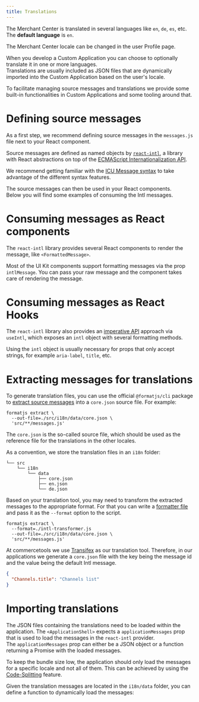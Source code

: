 ```yaml
---
title: Translations
---
```


The Merchant Center is translated in several languages like `en`, `de`, `es`, etc. The **default language** is `en`.

<Info>

The Merchant Center locale can be changed in the user Profile page.

</Info>

When you develop a Custom Application you can choose to optionally translate it in one or more languages.<br />
Translations are usually included as JSON files that are dynamically imported into the Custom Application based on the user's locale.

To facilitate managing source messages and translations we provide some built-in functionalities in Custom Applications and some tooling around that.

# Defining source messages

As a first step, we recommend defining source messages in the `messages.js` file next to your React component.

<MultiCodeExample title="messages">
  <CodeExample path="development/translations/messages.jsx" />
  <CodeExample path="development/translations/messages.tsx" />
</MultiCodeExample>

Source messages are defined as named objects by [`react-intl`](https://formatjs.io/docs/react-intl), a library with React abstractions on top of the [ECMAScript Internationalization API](https://developer.mozilla.org/en-US/docs/Web/JavaScript/Reference/Global_Objects/Intl).

<Info>

We recommend getting familiar with the [ICU Message syntax](https://formatjs.io/docs/core-concepts/icu-syntax) to take advantage of the different syntax features.

</Info>

The source messages can then be used in your React components.<br />
Below you will find some examples of consuming the Intl messages.

# Consuming messages as React components

The `react-intl` library provides several React components to render the message, like `<FormattedMessage>`.

<MultiCodeExample title="channels">
  <CodeExample path="development/translations/channels.jsx"  highlightLines={[1,10]} />
  <CodeExample path="development/translations/channels.tsx"  highlightLines={[1,10]} />
</MultiCodeExample>

<Info>

Most of the UI Kit components support formatting messages via the prop `intlMessage`. You can pass your raw message and the component takes care of rendering the message.

<MultiCodeExample title="channels">
  <CodeExample path="development/translations/intl-message.jsx" highlightLines={[9]} />
  <CodeExample path="development/translations/intl-message.tsx" highlightLines={[9]} />
</MultiCodeExample>

</Info>

# Consuming messages as React Hooks

The `react-intl` library also provides an [imperative API](https://formatjs.io/docs/react-intl/api) approach via `useIntl`, which exposes an `intl` object with several formatting methods.

Using the `intl` object is usually necessary for props that only accept strings, for example `aria-label`, `title`, etc.

<MultiCodeExample>
  <CodeExample path="development/translations/use-intl-hook.jsx" />
  <CodeExample path="development/translations/use-intl-hook.tsx" />
</MultiCodeExample>

# Extracting messages for translations

To generate translation files, you can use the official `@formatjs/cli` package to [extract source messages](https://formatjs.io/docs/tooling/cli#extraction) into a `core.json` source file. For example:

```console noPromptLines="2-3"
formatjs extract \
  --out-file=./src/i18n/data/core.json \
  'src/**/messages.js'
```

The `core.json` is the so-called source file, which should be used as the reference file for the translations in the other locales.

As a convention, we store the translation files in an `i18n` folder:

```
└── src
    └── i18n
        └── data
            ├── core.json
            ├── en.json
            └── de.json
```

Based on your translation tool, you may need to transform the extracted messages to the appropriate format. For that you can write a [formatter file](https://formatjs.io/docs/tooling/cli#--format-path) and pass it as the `--format` option to the script.

```console noPromptLines="2-3" highlightLines="2"
formatjs extract \
  --format=./intl-transformer.js
  --out-file=./src/i18n/data/core.json \
  'src/**/messages.js'
```

<Info>

At commercetools we use [Transifex](https://www.transifex.com/) as our translation tool. Therefore, in our applications we generate a `core.json` file with the key being the message id and the value being the default Intl message.

```json
{
  "Channels.title": "Channels list"
}
```

</Info>

<!-- TODO: mention compiled-data -->

# Importing translations

The JSON files containing the translations need to be loaded within the application. The `<ApplicationShell>` expects a `applicationMessages` prop that is used to load the messages in the `react-intl` provider.<br />
The `applicationMessages` prop can either be a JSON object or a function returning a Promise with the loaded messages.

To keep the bundle size low, the application should only load the messages for a specific locale and not all of them. This can be achieved by using the [Code-Splitting](https://reactjs.org/docs/code-splitting.html) feature.

Given the translation messages are located in the `i18n/data` folder, you can define a function to dynamically load the messages:

<MultiCodeExample title="entry-point">
  <CodeExample path="development/translations/dynamically-load-messages.jsx" />
  <CodeExample path="development/translations/dynamically-load-messages.tsx" />
</MultiCodeExample>

<!-- # Advanced usage

## Using arguments in messages

## Using rich text formatting -->
